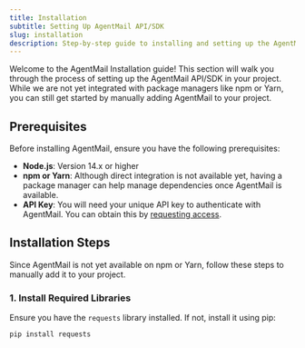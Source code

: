 ```yaml
---
title: Installation
subtitle: Setting Up AgentMail API/SDK
slug: installation
description: Step-by-step guide to installing and setting up the AgentMail API/SDK, including importing the library and initializing it with your API key.
---
```


Welcome to the AgentMail Installation guide! This section will walk you through the process of setting up the AgentMail API/SDK in your project. While we are not yet integrated with package managers like npm or Yarn, you can still get started by manually adding AgentMail to your project.

## Prerequisites

Before installing AgentMail, ensure you have the following prerequisites:

- **Node.js**: Version 14.x or higher
- **npm or Yarn**: Although direct integration is not available yet, having a package manager can help manage dependencies once AgentMail is available.
- **API Key**: You will need your unique API key to authenticate with AgentMail. You can obtain this by [requesting access](mailto:access@agentmail.com).

## Installation Steps

Since AgentMail is not yet available on npm or Yarn, follow these steps to manually add it to your project.

### 1. Install Required Libraries

Ensure you have the `requests` library installed. If not, install it using pip:

```bash
pip install requests
```
